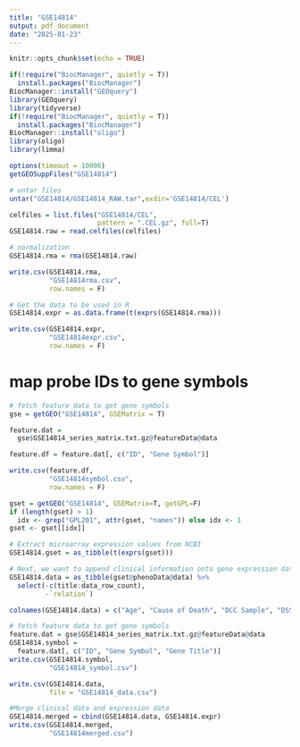 ```yaml
---
title: "GSE14814"
output: pdf_document
date: "2025-01-23"
---
```


```r
knitr::opts_chunk$set(echo = TRUE)
```

```r
if(!require("BiocManager", quietly = T))
  install.packages("BiocManager")
BiocManager::install("GEOquery")
library(GEOquery)
library(tidyverse)
if(!require("BiocManager", quietly = T))
  install.packages("BiocManager")
BiocManager::install("oligo")
library(oligo)
library(limma)
```

```r
options(timeout = 10000)
getGEOSuppFiles("GSE14814")

# untar files
untar("GSE14814/GSE14814_RAW.tar",exdir='GSE14814/CEL')

celfiles = list.files("GSE14814/CEL",
                      pattern = ".CEL.gz", full=T)
GSE14814.raw = read.celfiles(celfiles)

# normalization 
GSE14814.rma = rma(GSE14814.raw)

write.csv(GSE14814.rma, 
          "GSE14814rma.csv",
          row.names = F)

# Get the data to be used in R
GSE14814.expr = as.data.frame(t(exprs(GSE14814.rma)))

write.csv(GSE14814.expr, 
          "GSE14814expr.csv",
          row.names = F)

```

# map probe IDs to gene symbols
```r
# fetch feature data to get gene symbols
gse = getGEO("GSE14814", GSEMatrix = T)

feature.dat = 
  gse$GSE14814_series_matrix.txt.gz@featureData@data

feature.df = feature.dat[, c("ID", "Gene Symbol")]

write.csv(feature.df, 
          "GSE14814symbol.csv", 
          row.names = F)

gset = getGEO("GSE14814", GSEMatrix=T, getGPL=F)
if (length(gset) > 1) 
  idx <- grep("GPL201", attr(gset, "names")) else idx <- 1
gset <- gset[[idx]]

# Extract microarray expression values from NCBI
GSE14814.gset = as_tibble(t(exprs(gset)))

# Next, we want to append clinical information onto gene expression data
GSE14814.data = as_tibble(gset@phenoData@data) %>%
  select(-c(title:data_row_count),
         -`relation`)

colnames(GSE14814.data) = c("Age", "Cause of Death", "DCC Sample", "DSS Status", "DSS Survival Time", "DSS Time", "Histology", "OS Status", "OS Time", "Post Surgical Treatment", "Predominant Subtype", "Sex", "Stage", "Tissue")

# fetch feature data to get gene symbols
feature.dat = gse$GSE14814_series_matrix.txt.gz@featureData@data 
GSE14814.symbol = 
  feature.dat[, c("ID", "Gene Symbol", "Gene Title")]
write.csv(GSE14814.symbol, 
          "GSE14814_symbol.csv")

write.csv(GSE14814.data, 
          file = "GSE14814_data.csv")
```

```r
#Merge clinical data and expression data
GSE14814.merged = cbind(GSE14814.data, GSE14814.expr)
write.csv(GSE14814.merged, 
          "GSE14814merged.csv")
```
